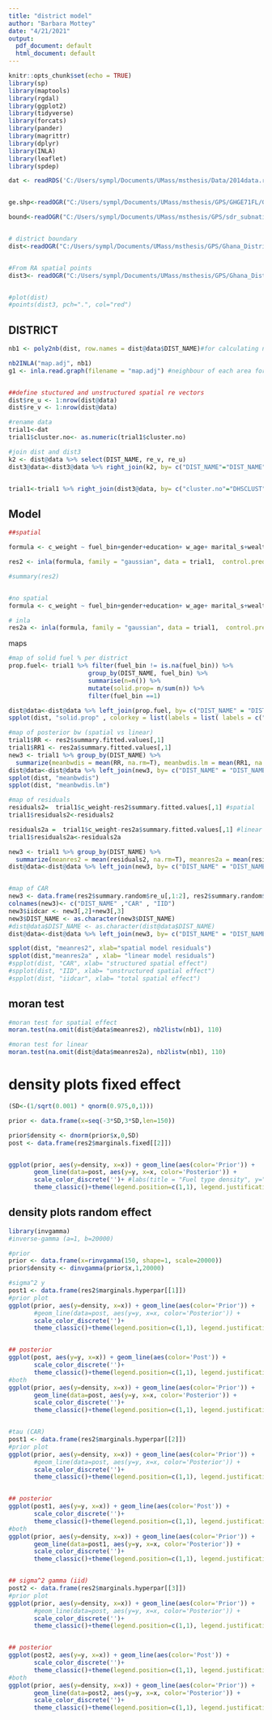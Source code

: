 ```yaml
---
title: "district model"
author: "Barbara Mottey"
date: "4/21/2021"
output:
  pdf_document: default
  html_document: default
---
```


```r
knitr::opts_chunk$set(echo = TRUE)
library(sp)
library(maptools)
library(rgdal)
library(ggplot2)
library(tidyverse)
library(forcats)
library(pander)
library(magrittr)
library(dplyr)
library(INLA)
library(leaflet)
library(spdep)
```

```r
dat <- readRDS('C:/Users/sympl/Documents/UMass/msthesis/Data/2014data.rds')


ge.shp<-readOGR("C:/Users/sympl/Documents/UMass/msthesis/GPS/GHGE71FL/GHGE71FL.shp")

bound<-readOGR("C:/Users/sympl/Documents/UMass/msthesis/GPS/sdr_subnational_boundaries_2021-03-05/shps/sdr_subnational_boundaries.shp")


# district boundary
dist<-readOGR("C:/Users/sympl/Documents/UMass/msthesis/GPS/Ghana_District_CORRECT/Ghana_districts_correct.shp")


#From RA spatial points
dist3<- readOGR("C:/Users/sympl/Documents/UMass/msthesis/GPS/Ghana_Dist_DHS_Join/GPS_Points_Districts.shp")


#plot(dist) 
#points(dist3, pch=".", col="red")


```


## DISTRICT
```r
nb1 <- poly2nb(dist, row.names = dist@data$DIST_NAME)#for calculating neighbors

nb2INLA("map.adj", nb1)
g1 <- inla.read.graph(filename = "map.adj") #neighbour of each area for modeling


##define stuctured and unstructured spatial re vectors
dist$re_u <- 1:nrow(dist@data)
dist$re_v <- 1:nrow(dist@data)

#rename data
trial1<-dat
trial1$cluster.no<- as.numeric(trial1$cluster.no)

#join dist and dist3
k2 <- dist@data %>% select(DIST_NAME, re_v, re_u)
dist3@data<-dist3@data %>% right_join(k2, by= c("DIST_NAME"="DIST_NAME"))


trial1<-trial1 %>% right_join(dist3@data, by= c("cluster.no"="DHSCLUST"))
```


## Model
```r
##spatial

formula <- c_weight ~ fuel_bin+gender+education+ w_age+ marital_s+wealth+bmi+residence+ f(re_u, model = "besag", graph = g1, scale.model = TRUE) + f(re_v, model = "iid") #re_u index that applies to no. of areas, besag = spatial model

res2 <- inla(formula, family = "gaussian", data = trial1,  control.predictor = list(compute = TRUE))

#summary(res2)


#no spatial
formula <- c_weight ~ fuel_bin+gender+education+ w_age+ marital_s+wealth+bmi+residence

# inla
res2a <- inla(formula, family = "gaussian", data = trial1,  control.predictor = list(compute = TRUE))
```


maps
```r
#map of solid fuel % per district
prop.fuel<- trial1 %>% filter(fuel_bin != is.na(fuel_bin)) %>% 
                      group_by(DIST_NAME, fuel_bin) %>% 
                      summarise(n=n()) %>% 
                      mutate(solid.prop= n/sum(n)) %>% 
                      filter(fuel_bin ==1)

dist@data<-dist@data %>% left_join(prop.fuel, by= c("DIST_NAME" = "DIST_NAME"))
spplot(dist, "solid.prop" , colorkey = list(labels = list( labels = c("20%", "30%","40%","50%","60%","70%","80%","90%", "100%"))), xlab= "solid fuel percentage by district")

#map of posterior bw (spatial vs linear)
trial1$RR <- res2$summary.fitted.values[,1]
trial1$RR1 <- res2a$summary.fitted.values[,1]
new3 <- trial1 %>% group_by(DIST_NAME) %>% 
  summarize(meanbwdis = mean(RR, na.rm=T), meanbwdis.lm = mean(RR1, na.rm=T))
dist@data<-dist@data %>% left_join(new3, by= c("DIST_NAME" = "DIST_NAME"))
spplot(dist, "meanbwdis")
spplot(dist, "meanbwdis.lm")

#map of residuals
residuals2=  trial1$c_weight-res2$summary.fitted.values[,1] #spatial
trial1$residuals2<-residuals2

residuals2a =  trial1$c_weight-res2a$summary.fitted.values[,1] #linear
trial1$residuals2a<-residuals2a

new3 <- trial1 %>% group_by(DIST_NAME) %>% 
  summarize(meanres2 = mean(residuals2, na.rm=T), meanres2a = mean(residuals2a, na.rm=T))
dist@data<-dist@data %>% left_join(new3, by= c("DIST_NAME" = "DIST_NAME"))


#map of CAR
new3 <- data.frame(res2$summary.random$re_u[,1:2], res2$summary.random$re_v[,2])
colnames(new3)<- c("DIST_NAME" ,"CAR" , "IID")
new3$iidcar <- new3[,2]+new3[,3]
new3$DIST_NAME <- as.character(new3$DIST_NAME)
#dist@data$DIST_NAME <- as.character(dist@data$DIST_NAME)
dist@data<-dist@data %>% left_join(new3, by= c("DIST_NAME" = "DIST_NAME"))

spplot(dist, "meanres2", xlab="spatial model residuals")
spplot(dist,"meanres2a" , xlab= "linear model residuals")
#spplot(dist, "CAR", xlab= "structured spatial effect")
#spplot(dist, "IID", xlab= "unstructured spatial effect")
#spplot(dist, "iidcar", xlab= "total spatial effect")
```


## moran test
```r
#moran test for spatial effect
moran.test(na.omit(dist@data$meanres2), nb2listw(nb1), 110)

#moran test for linear
moran.test(na.omit(dist@data$meanres2a), nb2listw(nb1), 110)
```


# density plots fixed effect
```r
(SD<-(1/sqrt(0.001) * qnorm(0.975,0,1)))

prior <- data.frame(x=seq(-3*SD,3*SD,len=150))

prior$density <- dnorm(prior$x,0,SD)
post <- data.frame(res2$marginals.fixed[[2]])


ggplot(prior, aes(y=density, x=x)) + geom_line(aes(color='Prior')) +
       geom_line(data=post, aes(y=y, x=x, color='Posterior')) +
       scale_color_discrete('')+ #labs(title = "Fuel type density", y="y")+
       theme_classic()+theme(legend.position=c(1,1), legend.justification=c(1,1))


```


## density plots random effect
```r
library(invgamma)
#inverse-gamma (a=1, b=20000)

#prior
prior <- data.frame(x=rinvgamma(150, shape=1, scale=20000))
prior$density <- dinvgamma(prior$x,1,20000)

#sigma^2 y
post1 <- data.frame(res2$marginals.hyperpar[[1]])
#prior plot
ggplot(prior, aes(y=density, x=x)) + geom_line(aes(color='Prior')) +
       #geom_line(data=post, aes(y=y, x=x, color='Posterior')) +
       scale_color_discrete('')+
       theme_classic()+theme(legend.position=c(1,1), legend.justification=c(1,1))


## posterior
ggplot(post, aes(y=y, x=x)) + geom_line(aes(color='Post')) +
       scale_color_discrete('')+
       theme_classic()+theme(legend.position=c(1,1), legend.justification=c(1,1))
#both
ggplot(prior, aes(y=density, x=x)) + geom_line(aes(color='Prior')) +
       geom_line(data=post, aes(y=y, x=x, color='Posterior')) +
       scale_color_discrete('')+
       theme_classic()+theme(legend.position=c(1,1), legend.justification=c(1,1))


#tau (CAR)
post1 <- data.frame(res2$marginals.hyperpar[[2]])
#prior plot
ggplot(prior, aes(y=density, x=x)) + geom_line(aes(color='Prior')) +
       #geom_line(data=post, aes(y=y, x=x, color='Posterior')) +
       scale_color_discrete('')+
       theme_classic()+theme(legend.position=c(1,1), legend.justification=c(1,1))


## posterior
ggplot(post1, aes(y=y, x=x)) + geom_line(aes(color='Post')) +
       scale_color_discrete('')+
       theme_classic()+theme(legend.position=c(1,1), legend.justification=c(1,1))
#both
ggplot(prior, aes(y=density, x=x)) + geom_line(aes(color='Prior')) +
       geom_line(data=post1, aes(y=y, x=x, color='Posterior')) +
       scale_color_discrete('')+
       theme_classic()+theme(legend.position=c(1,1), legend.justification=c(1,1))


## sigma^2 gamma (iid)
post2 <- data.frame(res2$marginals.hyperpar[[3]])
#prior plot
ggplot(prior, aes(y=density, x=x)) + geom_line(aes(color='Prior')) +
       #geom_line(data=post, aes(y=y, x=x, color='Posterior')) +
       scale_color_discrete('')+ 
       theme_classic()+theme(legend.position=c(1,1), legend.justification=c(1,1))


## posterior
ggplot(post2, aes(y=y, x=x)) + geom_line(aes(color='Post')) +
       scale_color_discrete('')+
       theme_classic()+theme(legend.position=c(1,1), legend.justification=c(1,1))
#both
ggplot(prior, aes(y=density, x=x)) + geom_line(aes(color='Prior')) +
       geom_line(data=post2, aes(y=y, x=x, color='Posterior')) +
       scale_color_discrete('')+
       theme_classic()+theme(legend.position=c(1,1), legend.justification=c(1,1))


```